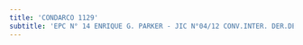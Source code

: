 ```yaml
---
title: 'CONDARCO 1129'
subtitle: 'EPC N° 14 ENRIQUE G. PARKER - JIC N°04/12 CONV.INTER. DER.DEL NIÑO - CECEP N° 12 - ESEA EN DANZA RAMICONE CURSO VOCACIONAL DE FOLKLORE N° 19 - ESEA EN DANZA RAMICONE CURSO VOCACIONAL DE FOLKLORE N° 14'
---
```



